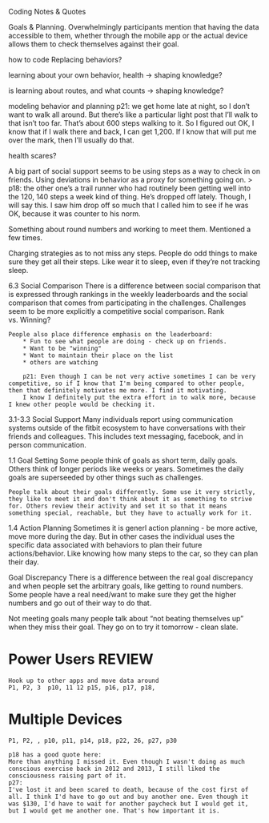 Coding Notes & Quotes

Goals & Planning. Overwhelmingly participants mention that having the data accessible to them, whether through the mobile app or the actual device allows them to check themselves against their goal.

how to code Replacing behaviors?

learning about your own behavior, health -> shaping knowledge?

is learning about routes, and what counts -> shaping knowledge?

modeling behavior and planning
    p21: we get home late at night, so I don't want to walk all around. But there's like a particular light post that I'll walk to that isn't too far.
    That's about 600 steps walking to it. So I figured out OK, I know that if I walk there and back, I can get 1,200. If I know that will put me over the mark, then I'll usually do that.


health scares?

A big part of social support seems to be using steps as a way to check in on friends. Using deviations in behavior as a proxy for something going on.
> p18: the other one's a trail runner who had routinely been getting well into the 120, 140 steps a week kind of thing. He's dropped off lately. Though, I will say this. I saw him drop off so much that I called him to see if he was OK, because it was counter to his norm.

Something about round numbers and working to meet them. Mentioned a few times.

Charging strategies as to not miss any steps.
    People do odd things to make sure they get all their steps. Like wear it to sleep, even if they're not tracking sleep.



6.3 Social Comparison
    There is a difference between social comparison that is expressed through rankings in the weekly leaderboards and the social comparison that comes from participating in the challenges. Challenges seem to be more explicitly a competitive social comparison. Rank vs. Winning?

    People also place difference emphasis on the leaderboard:
        * Fun to see what people are doing - check up on friends.
        * Want to be "winning"
        * Want to maintain their place on the list
        * others are watching

        p21: Even though I can be not very active sometimes I can be very competitive, so if I know that I'm being compared to other people, then that definitely motivates me more. I find it motivating.
        I know I definitely put the extra effort in to walk more, because I knew other people would be checking it.

3.1-3.3 Social Support
    Many individuals report using communication systems outside of the fitbit ecosystem to have conversations with their friends and colleagues. This includes text messaging, facebook, and in person communication.

1.1 Goal Setting
    Some people think of goals as short term, daily goals. Others think of longer periods like weeks or years.
    Sometimes the daily goals are superseeded by other things such as challenges.

    People talk about their goals differently. Some use it very strictly, they like to meet it and don't think about it as something to strive for. Others review their activity and set it so that it means something special, reachable, but they have to actually work for it.



1.4 Action Planning
    Sometimes it is generl action planning - be more active, move more during the day. But in other cases the individual uses the specific data associated with behaviors to plan their future actions/behavior. Like knowing how many steps to the car, so they can plan their day.

Goal Discrepancy
    There is a difference between the real goal discrepancy and when people set the arbitrary goals, like getting to round numbers. Some people have a real need/want to make sure they get the higher numbers and go out of their way to do that.


Not meeting goals
    many people talk about "not beating themselves up" when they miss their goal. They go on to try it tomorrow - clean slate.


# Power Users **REVIEW**
    Hook up to other apps and move data around
    P1, P2, 3  p10, 11 12 p15, p16, p17, p18,

# Multiple Devices
    P1, P2, , p10, p11, p14, p18, p22, 26, p27, p30

    p18 has a good quote here:
    More than anything I missed it. Even though I wasn't doing as much conscious exercise back in 2012 and 2013, I still liked the consciousness raising part of it.
    p27:
    I've lost it and been scared to death, because of the cost first of all. I think I'd have to go out and buy another one. Even though it was $130, I'd have to wait for another paycheck but I would get it, but I would get me another one. That's how important it is.
